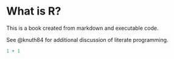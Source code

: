 # What is R?

This is a book created from markdown and executable code.

See @knuth84 for additional discussion of literate programming.

```r
1 + 1
```
